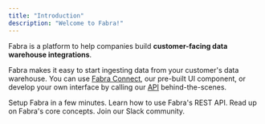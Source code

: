 ```yaml
---
title: "Introduction"
description: "Welcome to Fabra!"
---
```


Fabra is a platform to help companies build **customer-facing data warehouse integrations**.

Fabra makes it easy to start ingesting data from your customer's data warehouse. You can use
[Fabra Connect](https://docs.fabra.io/guides/fabra-connect), our pre-built UI component, or
develop your own interface by calling our [API](https://docs.fabra.io/api-reference)
behind-the-scenes.

<CardGroup cols={2}>
  <Card
    title="Quick Start"
    href="/guides/quickstart"
    icon="timer"
    color="#2DB476"
  >
    Setup Fabra in a few minutes.
  </Card>
  <Card
    href="/api-reference"
    title="API Reference"
    icon="square-terminal"
    color="#0285c7"
  >
    Learn how to use Fabra's REST API.
  </Card>
  <Card
    title="Concepts"
    href="/concepts"
    icon="lightbulb-on"
    color="#c0b838"
  >
    Read up on Fabra's core concepts.
  </Card>
  <Card
    href="/"
    title="Community"
    icon="messages"
    color="#bfa8ff"
  >
    Join our Slack community.
  </Card>
</CardGroup>
